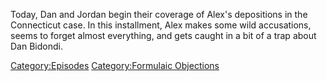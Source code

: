 {{DEFAULTSORT:
    #_EPISODE_0742:Formulaic Objections Part 9
}}{{Episode
    | title           = Formulaic Objections Part 9
    | caption         = Listen to this episode on [https://knowledgefight.libsyn.com/742-formulaic-objections-part-9 Libsyn] [https://open.spotify.com/episode/2gVFGeJRadlieYgKBpZlfz Spotify]
    | episodeNumber   = 742
    | length          = 03:33:34
    | airDate         = October 31, 2022
    | episodeType     = [[:Category:Formulaic Objections|Formulaic Objections]]
    | appearance      = [[Chris Mattei]], [[Norm Pattis]], [[Robbie Parker]], [[Dan Bidondi]], [[Madeleine Albright]], [[Wolfgang Halbig]], [[Howard Stern]]
    | previousEpisode = [[741: December 2, 2015]]
    | nextEpisode     = [[743: October 29-30, 2022]]
}}

{{Stub}}

Today, Dan and Jordan begin their coverage of Alex's depositions in the Connecticut case.  In this installment, Alex makes some wild accusations, seems to forget almost everything, and gets caught in a bit of a trap about Dan Bidondi.

[[Category:Episodes]]
[[Category:Formulaic Objections]]

